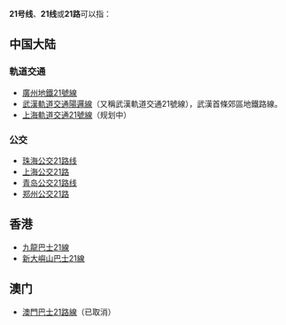 {{线路名消歧义}}
'''21号线'''、'''21线'''或'''21路'''可以指：
==中国大陆==
===軌道交通===
* [[廣州地鐵21號線|廣州地鐵21號線]]
* [[武漢軌道交通陽邏線|武漢軌道交通陽邏線]]（又稱武漢軌道交通21號線），武漢首條郊區地鐵路線。
* [[上海軌道交通21號線|上海軌道交通21號線]]（规划中）
===公交===
* [[珠海公交21路线|珠海公交21路线]]
* [[上海公交21路|上海公交21路]]
* [[青岛公交21路线|青岛公交21路线]]
* [[郑州公交21路|郑州公交21路]]

==香港==
* [[九龍巴士21線|九龍巴士21線]]
* [[新大嶼山巴士21線|新大嶼山巴士21線]]
== 澳门 ==
* [[澳門巴士21路線|澳門巴士21路線]]（已取消）

{{消歧義|cat=四字路線名消歧義}}
